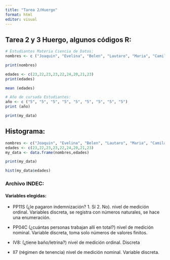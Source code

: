 ```yaml
---
title: "Tarea 2/Huergo"
format: html
editor: visual
---
```


## Tarea 2 y 3 Huergo, algunos códigos R:

```r
# Estudiantes Materia Ciencia de Datos:
nombres <- c ("Joaquin", "Evelina", "Belen", "Lautaro", "Maria", "Camila", "Geronimo", "Michelle", "Joan")

print(nombres)
```

```r
edades <- c(23,22,23,23,22,24,20,21,23)
print(edades)
```

```r
mean (edades)
```

```r
# Año de cursada Estudiantes: 
año <- c ("5", "5", "5", "5", "5", "5", "5", "5", "5")
print (año)
```

```r
print(my_data)
```

## Histograma:

```r
nombres <- c("Joaquin", "Evelina", "Belen", "Lautaro", "Maria", "Camila", "Geronimo", "Michelle", "Joan")
edades <- c(23,22,23,23,22,24,20,21,23)
my_data <- data.frame(nombres,edades)
```

```r
print(my_data)
```

```r
hist(my_data$edades)
```

### Archivo INDEC:

#### Variables elegidas:

-   PP11S (¿le pagaron indemnización? 1. Sí 2. No). nivel de medición ordinal. Variables discreta, se registra con números naturales, se hace una enumeración.

-   PP04C (¿cuántas personas trabajan allí en total?) nivel de medición nominal. Variable discreta, toma solo números de valores finitos.

-   IV8: (¿tiene baño/letrina?) nivel de medición ordinal. Discreta

-   II7 (régimen de tenencia) nivel de medición nominal. Variable discreta.
